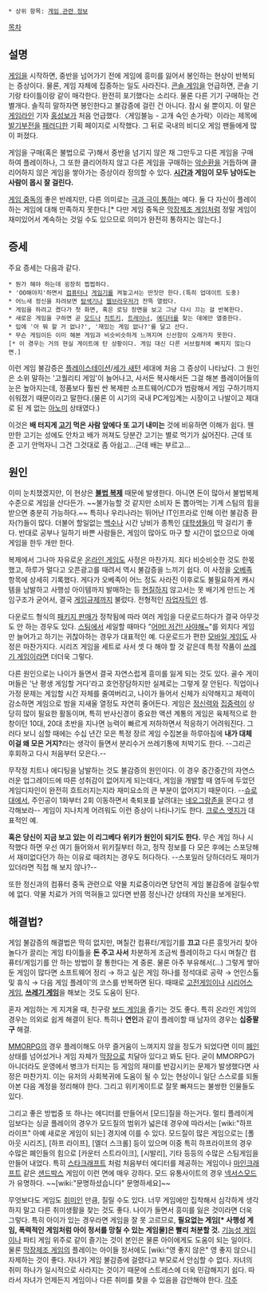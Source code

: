  * 상위 항목: [[게임 관련 정보]]

[[목차]]
== 설명 ==
[[게임]]을 시작하면, 중반을 넘어가기 전에 게임에 흥미를 잃어서 봉인하는 현상이 반복되는 증상이다. 물론, 게임 자체에 집중하는 일도 사라진다. [[콘솔 게임]]을 언급하면, 콘솔 기기랑 타이틀이랑 같이 매각한다. 완전히 포기했다는 소리다. 물론 다른 기기 구매하는 건 별개다. 솔직히 말하자면 봉인한다고 불감증에 걸린 건 아니다. 잠시 쉴 뿐이지. 이 말은 [[게임라인]] 기자 [[홍성보]]가 처음 언급했다.〈게임불능 - 고개 숙인 손가락〉이라는 제목에 [[발기부전]]을 [[패러디]]한 기획 페이지로 시작했다. 그 뒤로 국내의 비디오 게임 팬들에게 많이 퍼졌다.

게임을 구매(혹은 불법으로 구)해서 중반을 넘기지 않은 채 그만두고 다른 게임을 구매하여 플레이하나, 그 또한 클리어하지 않고 다른 게임을 구매하는 [[악순환]]을 거듭하며 클리어하지 않은 게임을 쌓아가는 증상이라 정의할 수 있다. '''[[시간]]과 게임이 모두 남아도는 사람이 몹시 잘 걸린다.'''

[[게임 중독]]의 좋은 반례지만, 다른 의미로는 [[극과 극은 통한다|극과 극이 통하는]] 예다. 둘 다 자신이 플레이하는 게임에 대해 만족하지 못한다.[* 다만 게임 중독은 [[막장제조 게임]]처럼 정말 게임이 재미있어서 계속하는 것일 수도 있으므로 의미가 완전히 통하지는 않는다.]

== 증세 ==
주요 증세는 다음과 같다.

 * 뭔가 해야 하는데 굉장히 찝찝하다.
 * 'OO해야지'하면서 [[컴퓨터]]나 [[게임기]]를 켜놓고서는 딴짓만 한다.(특히 업데이트 도중)
 * 어느새 정신을 차려보면 [[탐색기]]나 [[웹브라우저]]가 잔뜩 열렸다.
 * 게임을 하려고 켰다가 첫 화면, 혹은 로딩 장면을 보고 그냥 다시 끄는 걸 반복한다.
 * 새로운 게임을 구하면 곧 [[모드]]나 [[치트키]], [[트레이너]], [[에디터]]를 찾는 데에만 열중한다.
 * 입에 '아 뭐 할 거 없나?', '재밌는 게임 없나?'를 달고 산다.
 * 무슨 게임이든 이미 해본 게임과 비슷비슷하게 느껴지며 신선함이 오래가지 못한다.[* 이 경우는 거의 현실 게이트에 탄 상황이다. 게임 대신 다른 서브컬처에 빠지지 않는다면.]

이런 게임 불감증은 [[플레이스테이션]]/[[세가 새턴]] 세대에 처음 그 증상이 나타났다. 그 원인은 소위 말하는 '고퀄리티 게임'이 늘어나고, 사서든 복사해서든 그걸 해본 플레이어들의 눈은 높아지는데, 정품보다 훨씬 싼 복제판 소프트웨어/CD가 범람해서 게임 구하기까지 쉬워졌기 때문이라고 말한다.(물론 이 시기의 국내 PC게임계는 시장이고 나발이고 제대로 된 게 없는 [[아노미]] 상태였다.)

이것은 '''배 터지게 [[고기]] 먹은 사람 앞에다 또 고기 내미는''' 것에 비유하면 이해가 쉽다. 웬만한 고기는 성에도 안차고 배가 꺼져도 당분간 고기는 별로 먹기가 싫어진다. 근데 또 준 고기 안먹자니 그건 그것대로 좀 아쉽고...근데 배는 부르고...

== 원인 ==
이미 눈치챘겠지만, 이 현상은 '''[[복돌이|불법 복제]]''' 때문에 발생한다. 아니면 돈이 많아서 불법복제 수준으로 게임을 산다든가. ~~불가능할 것 같지만 소비자 돈 뽑아먹는 기계 스팀의 힘을 받으면 충분히 가능하다.~~ 특히나 우리나라는 뛰어난 IT인프라로 인해 이런 불감증 환자(?)들이 많다. 더불어 할일없는 [[백수]]나 시간 낭비가 종특인 [[대학생]]들이 딱 걸리기 좋다. 반대로 공부나 일하기 바쁜 사람들은, 게임이 많아도 마구 할 시간이 없으므로 아예 게임을 한두 개만 한다.

복제에서 그나마 자유로운 [[온라인 게임]]도 사정은 마찬가지. 죄다 비슷비슷한 것도 한몫했고, 하루가 멀다고 오픈광고를 때려서 역시 불감증을 느끼기 쉽다. 이 사정을 [[오베족]] 항목에 상세히 기록했다. 게다가 오베족이 어느 정도 사라진 이후로도 불필요하게 캐시템을 남발하고 사행성 아이템까지 발매하는 등 [[현질]]하지 않고서는 못 배기게 만드는 게임구조가 굳어서, 결국 [[게임규제]]까지 불렀다. 전형적인 [[자업자득]]인 셈.

다운로드 형식의 [[패키지 게임|패키지 판매]]가 정착됨에 따라 여러 게임을 다운로드하다가 결국 아무것도 안 하는 경우도 있다. [[스팀(플랫폼)|스팀]]에서 세일할 때마다 "[[어머! 저건! 사야해~]]"를 외치다 게임만 늘어가고 하기는 귀찮아하는 경우가 대표적인 예. 다운로드가 편한 [[모바일 게임]]도 사정은 마찬가지다. 시리즈 게임을 세트로 사서 셋 다 해야 할 것 같은데 특정 작품이 [[쓰레기 게임]]이라면 더더욱 그렇다.

다른 원인으로는 나이가 들면서 결국 자연스럽게 흥미를 잃게 되는 것도 있다. 골수 게이머들은 '난 평생 게임할 거다'라고 호언장담하지만 실제로는 그렇게 잘 안된다. 직업이나 가정 문제는 게임할 시간 자체를 줄여버리고, 나이가 들어서 신체가 쇠약해지고 체력이 감소하면 게임으로 밤을 지새울 열정도 자연히 줄어든다. 게임은 [[정신력]]와 [[집중력]]이 상당히 많이 필요한 활동이며, 특히 반사신경이 중요한 액션 계통의 게임은 육체적으로 한창이던 10대, 20대 초반을 지나면 능력이 빠르게 저하하면서 적응하기 어려워진다. 그러다 보니 심할 때에는 수십 년간 모은 특정 장르 게임 수집본을 하루아침에 '''내가 대체 이걸 왜 모은 거지?'''라는 생각이 들면서 분리수거 쓰레기통에 처박기도 한다. --그리곤 후회하고 다시 처음부터 모은다.--

무작정 치트나 에디팅을 남발하는 것도 불감증의 원인이다. 이 경우 중간중간의 자연스러운 업그레이드에 따른 성취감이 없어지게 되는데다, 게임을 개발할 때 염두에 두었던 게임디자인이 완전히 흐트러지는지라 재미요소의 큰 부분이 없어지기 때문이다. --[[슈로대]]에서, 주인공이 1화부터 2회 이동하면서 축퇴포를 날려대는 [[네오그랑존]]을 몬다고 생각해보라-- 게임이 지나치게 어려워도 이런 증상이 나타나기도 한다. [[크로스 엣지]]가 대표적인 예.

'''혹은 당신이 지금 보고 있는 이 리그베다 위키가 원인이 되기도 한다.''' 무슨 게임 하나 시작했다 하면 우선 여기 들어와서 위키질부터 하고, 정작 정보를 다 모은 후에는 스포당해서 재미없다던가 하는 이유로 때려치는 경우도 허다하다. --스포일러 당하더라도 재미가 있더라면 직접 해 보지 않나?--

또한 정신과의 컴퓨터 중독 관련으로 약물 치료중이라면 당연히 게임 불감증에 걸릴수밖에 없다. 약물 치료가 거의 먹혀들고 있다면 반쯤 정신나간 상태의 자신을 보게된다.

== 해결법? ==
게임 불감증의 해결법은 딱히 없지만, 며칠간 컴퓨터/게임기를 '''끄고''' 다른 흥밋거리 찾아 놀다가 끌리는 게임 타이틀을 '''돈 주고 사서''' 차분하게 조금씩 플레이하고 다시 며칠간 컴퓨터/게임기를 안 하는 방법이 잘 통한다는 게 중론. 물론 아주 부유해서(…) 그렇게 쌓아둔 게임이 많다면 소프트웨어 정리 → 하고 싶은 게임 하나를 정석대로 공략 → 언인스톨 및 휴식 → 다음 게임 플레이'의 코스를 반복하면 된다. 때때로 [[고전게임]]이나 [[시리어스 게임]], '''[[쓰레기 게임]]'''을 해보는 것도 도움이 된다.

혼자 게임하는 게 지겨울 때, 친구랑 [[보드 게임]]을 즐기는 것도 좋다. 특히 온라인 게임의 경우는 의외로 쉽게 해결이 된다. 특히나 '''연인'''과 같이 플레이할 때 남자의 경우는 '''십중팔구''' 해결.

[[MMORPG]]의 경우 플레이해도 아무 즐거움이 느껴지지 않을 정도가 되었다면 이미 [[폐인]] 상태를 넘어섰거나 게임 자체가 [[막장]]으로 치달아 있다고 봐도 된다. 굳이 MMORPG가 아니더라도 운영에서 병크가 터지는 등 게임의 재미를 반감시키는 문제가 발생했다면 사정은 마찬가지. 이는 유저의 사회복귀에 도움이 될 수 있는 현상이니 일단 스스로를 되돌아본 다음 계정을 정리해야 한다. 그리고 위키게이트로 잘못 빠져드는 불쌍한 인물들도 있다.

그리고 좋은 방법중 또 하나는 에디터를 만들어서 [모드]질을 하는거다. 멀티 플레이게임보다는 싱글 플레이의 경우가 모드질의 범위가 넓은데 경우에 따라서는 [wiki:"하프 라이프" 아예 새로운 게임이 되는] 경지에 이를 수 있다. 모드질이 많은 게임으로는 [폴아웃 시리즈], [하프 라이프], [엘더 스크롤] 등이 있으며 이중 특히 하프라이프의 경우 수많은 폐인들의 힘으로 [카운터 스트라이크], [시발리], 기타 등등의 수많은 스팀게임을 만들어 내었다. 특히 [[스타크래프트]] 처럼 처음부터 에디터를 제공하는 게임이나 [[마인크래프트]] 같은 [[샌드박스]] 게임이 이런 면에 매우 강하다. 모드 유통사이트의 경우 [http://www.nexusmods.com/ 넥서스모드]가 유명하다. ~~[wiki:"문명하셨습니다" 문명하세요]~~

무엇보다도 게임도 [[취미]]인 만큼, 질릴 수도 있다. 너무 게임에만 집착해서 심각하게 생각하지 말고 다른 취미생활을 찾는 것도 좋다. 나이가 들면서 흥미를 잃은 것이라면 더욱 그렇다. 특히 아이가 있는 경우라면 게임을 잘 못 고르므로, '''필요없는 게임[* 사행성 게임, 폭력적인 게임처럼 아이 정서를 망칠 수 있는 게임물]은 빨리 처분할 것.''' [[기능성 게임]]이나 파티 게임 위주로 같이 즐기는 것이 본인은 물론 아이에게도 도움이 되는 일이다. 물론 [[막장제조 게임]]의 플레이는 아이들 정서에도 [wiki:"영 좋지 않은" 영 좋지 않으니] 자제하는 것이 좋다. 자녀가 게임 불감증에 걸렸다고 부모로서 안심할 수 없다. 자녀의 취미 하나가 일시적으로 사라지는 것이기 때문에 스트레스에 더욱 민감해지기 쉽다. 따라서 자녀가 언제든지 게임이나 다른 취미를 찾을 수 있음을 감안해야 한다.
[[각주]]
